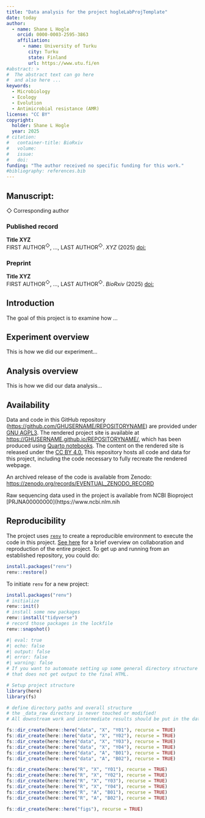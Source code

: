 ```yaml
---
title: "Data analysis for the project hogleLabProjTemplate"
date: today
author:
  - name: Shane L Hogle
    orcid: 0000-0003-2595-3863
    affiliation: 
      - name: University of Turku
        city: Turku
        state: Finland
        url: https://www.utu.fi/en
#abstract: > 
#  The abstract text can go here 
#  and also here ...
keywords:
  - Microbiology
  - Ecology
  - Evolution
  - Antimicrobial resistance (AMR)
license: "CC BY"
copyright: 
  holder: Shane L Hogle
  year: 2025
# citation: 
#   container-title: BioRxiv
#   volume: 
#   issue: 
#   doi: 
funding: "The author received no specific funding for this work."
#bibliography: references.bib
---
```


## Manuscript:

◇ Corresponding author

### Published record

**Title XYZ**\
FIRST AUTHOR<sup>◇</sup>, ..., LAST AUTHOR<sup>◇</sup>. *XYZ* (2025) [doi:]()

### Preprint

**Title XYZ**\
FIRST AUTHOR<sup>◇</sup>, ..., LAST AUTHOR<sup>◇</sup>. *BioRxiv* (2025) [doi:]()

## Introduction

The goal of this project is to examine how ...

## Experiment overview

This is how we did our experiment...

## Analysis overview

This is how we did our data analysis...

## Availability

Data and code in this GitHub repository (<https://github.com/GHUSERNAME/REPOSITORYNAME>) are provided under [GNU AGPL3](https://www.gnu.org/licenses/agpl-3.0.html).
The rendered project site is available at <https://GHUSERNAME.github.io/REPOSITORYNAME/>, which has been produced using [Quarto notebooks](https://quarto.org/). 
The content on the rendered site is released under the [CC BY 4.0.](https://creativecommons.org/licenses/by/4.0/)
This repository hosts all code and data for this project, including the code necessary to fully recreate the rendered webpage.

An archived release of the code is available from Zenodo: <https://zenodo.org/records/EVENTUAL_ZENODO_RECORD>

Raw sequencing data used in the project is available from NCBI Bioproject [PRJNA00000000](https://www.ncbi.nlm.nih

## Reproducibility

The project uses [`renv`](https://rstudio.github.io/renv/index.html) to create a reproducible environment to execute the code in this project. [See here](https://rstudio.github.io/renv/articles/renv.html#collaboration) for a brief overview on collaboration and reproduction of the entire project. 
To get up and running from an established repository, you could do:

``` r
install.packages("renv")
renv::restore()
```

To initiate `renv` for a new project:

``` r
install.packages("renv")
# initialize
renv::init()
# install some new packages
renv::install("tidyverse")
# record those packages in the lockfile
renv::snapshot()
```

```r
#| eval: true
#| echo: false
#| output: false
#| error: false
#| warning: false
# If you want to automoate setting up some general directory structure you can do that here in a quarto chunk
# that does not get output to the final HTML. 

# Setup project structure
library(here)
library(fs)

# define directory paths and overall structure
# the _data_raw directory is never touched or modified! 
# All downstream work and intermediate results should be put in the data directory

fs::dir_create(here::here("data", "X", "Y01"), recurse = TRUE)
fs::dir_create(here::here("data", "X", "Y02"), recurse = TRUE)
fs::dir_create(here::here("data", "X", "Y03"), recurse = TRUE)
fs::dir_create(here::here("data", "X", "Y04"), recurse = TRUE)
fs::dir_create(here::here("data", "A", "B01"), recurse = TRUE)
fs::dir_create(here::here("data", "A", "B02"), recurse = TRUE)

fs::dir_create(here::here("R", "X", "Y01"), recurse = TRUE)
fs::dir_create(here::here("R", "X", "Y02"), recurse = TRUE)
fs::dir_create(here::here("R", "X", "Y03"), recurse = TRUE)
fs::dir_create(here::here("R", "X", "Y04"), recurse = TRUE)
fs::dir_create(here::here("R", "A", "B01"), recurse = TRUE)
fs::dir_create(here::here("R", "A", "B02"), recurse = TRUE)

fs::dir_create(here::here("figs"), recurse = TRUE)
```

